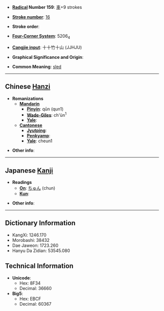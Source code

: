 * '''[[Wiktionary:Chinese radical index| Radical]] Number 159''': [[Wiktionary:Chinese radical index 車|車]]+9 strokes

* '''[[Wiktionary:Chinese total strokes index|Stroke number]]''': [[Wiktionary:Chinese total strokes index 16|16]]

* '''Stroke order''': 

* '''[[Wiktionary:Chinese four corner index|Four-Corner System]]''': 5206<sub>4</sub>

* '''[[Wiktionary:Chinese Cangjie index|Cangjie input]]''': 十十竹十山 (JJHJU)

* '''Graphical Significance and Origin''': 

* '''Common Meaning''': [[sled]]

----

== Chinese [[Hanzi]] ==

* '''Romanizations'''
** '''[[Mandarin]]'''
*** '''[[Pinyin]]''': qūn (qun1)
*** '''[[Wade-Giles]]''': ch'ün<sup>1</sup>
*** '''[[Yale]]''': 
** '''[[Cantonese]]'''
*** '''[[Jyutping]]''':
*** '''[[Penkyamp]]''': 
*** '''[[Yale]]''': cheun1

* '''Other info''': 

----

== Japanese [[Kanji]] ==

* '''Readings'''
** '''[[On]]''': [[ちゅん]] (chun)
** '''[[Kun]]''': 

* '''Other info''':  

----

== Dictionary Information ==

* KangXi: 1246.170
* Morobashi: 38432
* Dae Jaweon: 1723.260
* Hanyu Da Zidian: 53545.080

== Technical Information ==

* '''Unicode''':
** Hex: 8F34
** Decimal: 36660
* '''Big5''':
** Hex: EBCF
** Decimal: 60367